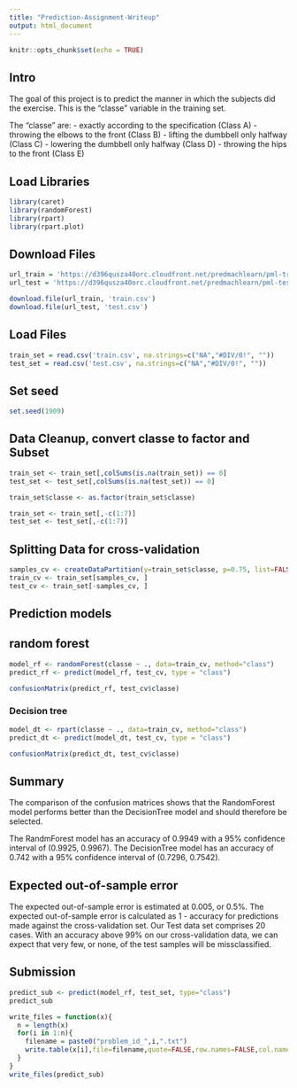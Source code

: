 ```yaml
---
title: "Prediction-Assignment-Writeup"
output: html_document
---
```


```r
knitr::opts_chunk$set(echo = TRUE)
```

## Intro 
The goal of this project is to predict the manner in which the subjects did the exercise. This is the "classe" variable in the training set.

The "classe" are:
- exactly according to the specification (Class A)
- throwing the elbows to the front (Class B)
- lifting the dumbbell only halfway (Class C)
- lowering the dumbbell only halfway (Class D)
- throwing the hips to the front (Class E)

## Load Libraries
```r
library(caret)
library(randomForest)
library(rpart)
library(rpart.plot)
```

## Download Files
```r
url_train = 'https://d396qusza40orc.cloudfront.net/predmachlearn/pml-training.csv'
url_test = 'https://d396qusza40orc.cloudfront.net/predmachlearn/pml-testing.csv'

download.file(url_train, 'train.csv')
download.file(url_test, 'test.csv')
```

## Load Files
```r
train_set = read.csv('train.csv', na.strings=c("NA","#DIV/0!", ""))
test_set = read.csv('test.csv', na.strings=c("NA","#DIV/0!", ""))
```

## Set seed
```r
set.seed(1909)
```

## Data Cleanup, convert classe to factor and Subset
```r
train_set <- train_set[,colSums(is.na(train_set)) == 0]
test_set <- test_set[,colSums(is.na(test_set)) == 0]

train_set$classe <- as.factor(train_set$classe)

train_set <- train_set[,-c(1:7)]
test_set <- test_set[,-c(1:7)]
```

## Splitting Data for cross-validation
```r
samples_cv <- createDataPartition(y=train_set$classe, p=0.75, list=FALSE)
train_cv <- train_set[samples_cv, ] 
test_cv <- train_set[-samples_cv, ]
```

## Prediction models

## random forest 
```r
model_rf <- randomForest(classe ~ ., data=train_cv, method="class")
predict_rf <- predict(model_rf, test_cv, type = "class")
```

```r
confusionMatrix(predict_rf, test_cv$classe)
```

### Decision tree
```r
model_dt <- rpart(classe ~ ., data=train_cv, method="class")
predict_dt <- predict(model_dt, test_cv, type = "class")
```

```r
confusionMatrix(predict_dt, test_cv$classe)
```

## Summary

The comparison of the confusion matrices shows that the RandomForest model performs better than the DecisionTree model and should therefore be selected.

The RandmForest model has an accuracy of 0.9949 with a 95% confidence interval of (0.9925, 0.9967). The DecisionTree model has an accuracy of 0.742 with a 95% confidence interval of (0.7296, 0.7542).

## Expected out-of-sample error
The expected out-of-sample error is estimated at 0.005, or 0.5%. The expected out-of-sample error is calculated as 1 - accuracy for predictions made against the cross-validation set. Our Test data set comprises 20 cases. With an accuracy above 99% on our cross-validation data, we can expect that very few, or none, of the test samples will be missclassified.

## Submission

```r
predict_sub <- predict(model_rf, test_set, type="class")
predict_sub

write_files = function(x){
  n = length(x)
  for(i in 1:n){
    filename = paste0("problem_id_",i,".txt")
    write.table(x[i],file=filename,quote=FALSE,row.names=FALSE,col.names=FALSE)
  }
}
write_files(predict_sub)
```